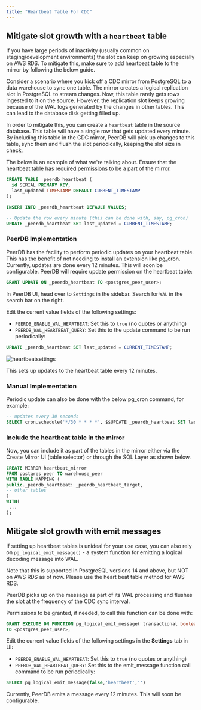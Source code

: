 ```yaml
---
title: "Heartbeat Table For CDC"
---
```


## Mitigate slot growth with a `heartbeat` table

<Warning>If you have large periods of inactivity (usually common on staging/development environments) the slot can
keep on growing especially on AWS RDS. To mitigate this, make sure to add heartbeat table to the mirror by following the
below guide.</Warning>

Consider a scenario where you kick off a CDC mirror from PostgreSQL to a data warehouse to sync one table. The mirror creates a logical replication slot in PostgreSQL to stream changes.
Now, this table rarely gets rows ingested to it on the source. However, the replication slot keeps growing because of the WAL logs generated by the changes in other tables. This can lead to the database disk getting filled up.


In order to mitigate this, you can create a `heartbeat` table in the source database. This table will have a single row that gets updated every minute.
By including this table in the CDC mirror, PeerDB will pick up changes to this table, sync them and flush the slot periodically, keeping the slot size in check.

The below is an example of what we're talking about. Ensure that the heartbeat table has [required permissions](/connect/postgres/rds_postgres#creating-peerdb-user-and-granting-permissions) to be a part of the mirror.


```sql
CREATE TABLE _peerdb_heartbeat (
  id SERIAL PRIMARY KEY,
  last_updated TIMESTAMP DEFAULT CURRENT_TIMESTAMP
);

INSERT INTO _peerdb_heartbeat DEFAULT VALUES;

-- Update the row every minute (this can be done with, say, pg_cron)
UPDATE _peerdb_heartbeat SET last_updated = CURRENT_TIMESTAMP;
```

### PeerDB Implementation
PeerDB has the facility to perform periodic updates on your heartbeat table.
This has the benefit of not needing to install an extension like pg_cron.
Currently, updates are done every 12 minutes. This will soon be configurable.
PeerDB will require update permission on the heartbeat table:
```sql
GRANT UPDATE ON _peerdb_heartbeat TO <postgres_peer_user>;
```
In PeerDB UI, head over to `Settings` in the sidebar. Search for `WAL` in the search bar on the right.

Edit the current value fields of the following settings:
- `PEERDB_ENABLE_WAL_HEARTBEAT`: Set this to `true` (no quotes or anything)
- `PEERDB_WAL_HEARTBEAT_QUERY`: Set this to the update command to be run periodically:
```sql
UPDATE _peerdb_heartbeat SET last_updated = CURRENT_TIMESTAMP;
```
![heartbeatsettings](../images/heartbeat/settings.png)


This sets up updates to the heartbeat table every 12 minutes.

### Manual Implementation
Periodic update can also be done with the below pg_cron command, for example:

```sql
-- updates every 30 seconds
SELECT cron.schedule('*/30 * * * *', $$UPDATE _peerdb_heartbeat SET last_updated = CURRENT_TIMESTAMP$$);
```
### Include the heartbeat table in the mirror
Now, you can include it as part of the tables in the mirror either via the Create Mirror UI (table selector) or through the SQL Layer as shown below.
```sql
CREATE MIRROR heartbeat_mirror
FROM postgres_peer TO warehouse_peer
WITH TABLE MAPPING (
public._peerdb_heartbeat: _peerdb_heartbeat_target,
-- other tables
)
WITH(
 ...
);
```

## Mitigate slot growth with emit messages
If setting up heartbeat tables is unideal for your use case,
you can also rely on `pg_logical_emit_message()` - a system function for emitting a logical decoding message into WAL.

<Warning>
Note that this is supported in PostgreSQL versions 14 and above, but NOT on AWS RDS as of now. Please use the heart beat table method for AWS RDS.
</Warning>

PeerDB picks up on the message as part of its WAL processing and flushes the slot at the frequency of the CDC sync interval.

Permissions to be granted, if needed, to call this function can be done with:
```SQL
GRANT EXECUTE ON FUNCTION pg_logical_emit_message( transactional boolean, prefix text, content text )
TO <postgres_peer_user>;
```

Edit the current value fields of the following settings in the **Settings** tab in UI:
- `PEERDB_ENABLE_WAL_HEARTBEAT`: Set this to `true` (no quotes or anything)
- `PEERDB_WAL_HEARTBEAT_QUERY`: Set this to the emit_message function call command to be run periodically:
```sql
SELECT pg_logical_emit_message(false,'heartbeat','')
```
Currently, PeerDB emits a message every 12 minutes. This will soon be configurable.
